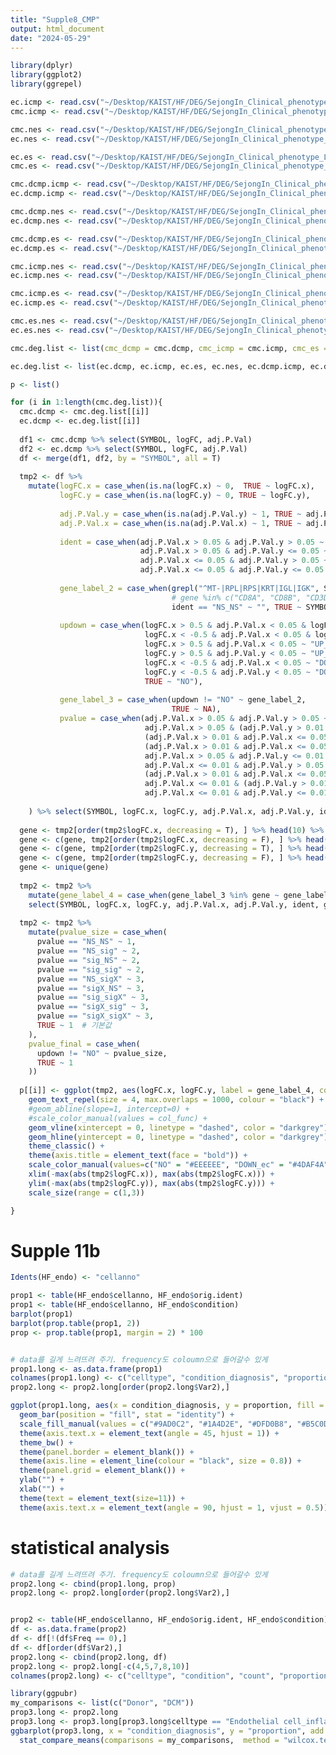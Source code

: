 ```yaml
---
title: "Supple8_CMP"
output: html_document
date: "2024-05-29"
---
```


```r
library(dplyr)
library(ggplot2)
library(ggrepel)

```

```r
ec.icmp <- read.csv("~/Desktop/KAIST/HF/DEG/SejongIn_Clinical_phenotype_LV_FullROI_N_cellselection_Y_Endothelial_cells_ROI_large_Vent_LV_DsSelect_ICMP__Control_Y_OL_N_RE_PID_Institute_Fixation.interval_KR_Y2023-06-22conditionICMP-conditionControl.csv")
cmc.icmp <- read.csv("~/Desktop/KAIST/HF/DEG/SejongIn_Clinical_phenotype_LV_FullROI_N_cellselection_Y_Cardiomyocytes_ROI_large_Vent_LV_DsSelect_ICMP__Control_Y_OL_pcaplot_outlier_RE_PID_Institute_Fixation.interval_KR_Y2023-06-23conditionICMP-conditionControl.csv")

cmc.nes <- read.csv("~/Desktop/KAIST/HF/DEG/SejongIn_Clinical_phenotype_LV_FullROI_N_cellselection_Y_Cardiomyocytes_ROI_large_Vent_LV_DsSelect_NES_HCMP__Control_Y_OL_pcaplot_outlier_RE_PID_Institute_Fixation.interval_KR_Y2023-06-22conditionNES_HCMP-conditionControl.csv")
ec.nes <- read.csv("~/Desktop/KAIST/HF/DEG/SejongIn_Clinical_phenotype_LV_FullROI_N_cellselection_Y_Endothelial_cells_ROI_large_Vent_LV_DsSelect_NES_HCMP__Control_Y_OL_pcaplot_outlier_RE_PID_Institute_Fixation.interval_KR_Y2023-06-22conditionNES_HCMP-conditionControl.csv")

ec.es <- read.csv("~/Desktop/KAIST/HF/DEG/SejongIn_Clinical_phenotype_LV_FullROI_N_cellselection_Y_Endothelial_cells_ROI_large_Vent_LV_DsSelect_ES_HCMP__Control_Y_OL_pcaplot_outlier_RE_PID_Institute_Fixation.interval_KR_Y2023-06-22conditionES_HCMP-conditionControl.csv")
cmc.es <- read.csv("~/Desktop/KAIST/HF/DEG/SejongIn_Clinical_phenotype_LV_FullROI_N_cellselection_Y_Cardiomyocytes_ROI_large_Vent_LV_DsSelect_ES_HCMP__Control_Y_OL_pcaplot_outlier_RE_PID_Institute_Fixation.interval_KR_Y2023-06-22conditionES_HCMP-conditionControl.csv")

cmc.dcmp.icmp <- read.csv("~/Desktop/KAIST/HF/DEG/SejongIn_Clinical_phenotype_LV_FullROI_N_cellselection_Y_Cardiomyocytes_ROI_large_Vent_LV_DsSelect_DCMP__ICMP_Y_OL_pcaplot_outlier_RE_PID_Fixation.interval_KR_Y2023-06-23conditionICMP-conditionDCMP.csv")
ec.dcmp.icmp <- read.csv("~/Desktop/KAIST/HF/DEG/SejongIn_Clinical_phenotype_LV_FullROI_N_cellselection_Y_Endothelial_cells_ROI_large_Vent_LV_DsSelect_DCMP__ICMP_Y_OL_pcaplot_outlier_RE_PID_Fixation.interval_KR_Y2023-06-23conditionICMP-conditionDCMP.csv")

cmc.dcmp.nes <- read.csv("~/Desktop/KAIST/HF/DEG/SejongIn_Clinical_phenotype_LV_FullROI_N_cellselection_Y_Cardiomyocytes_ROI_large_Vent_LV_DsSelect_DCMP__NES_HCMP_Y_OL_pcaplot_outlier_RE_PID_Fixation.interval_KR_Y2023-06-23conditionDCMP-conditionNES_HCMP.csv")
ec.dcmp.nes <- read.csv("~/Desktop/KAIST/HF/DEG/SejongIn_Clinical_phenotype_LV_FullROI_N_cellselection_Y_Endothelial_cells_ROI_large_Vent_LV_DsSelect_DCMP__NES_HCMP_Y_OL_pcaplot_outlier_RE_PID_Fixation.interval_KR_Y2023-06-23conditionDCMP-conditionNES_HCMP.csv")

cmc.dcmp.es <- read.csv("~/Desktop/KAIST/HF/DEG/SejongIn_Clinical_phenotype_LV_FullROI_N_cellselection_Y_Cardiomyocytes_ROI_large_Vent_LV_DsSelect_DCMP__ES_HCMP_Y_OL_pcaplot_outlier_RE_PID_Fixation.interval_KR_Y2023-06-23conditionES_HCMP-conditionDCMP.csv")
ec.dcmp.es <- read.csv("~/Desktop/KAIST/HF/DEG/SejongIn_Clinical_phenotype_LV_FullROI_N_cellselection_Y_Endothelial_cells_ROI_large_Vent_LV_DsSelect_DCMP__ES_HCMP_Y_OL_pcaplot_outlier_RE_PID_Fixation.interval_KR_Y2023-06-23conditionES_HCMP-conditionDCMP.csv")

cmc.icmp.nes <- read.csv("~/Desktop/KAIST/HF/DEG/SejongIn_Clinical_phenotype_LV_FullROI_N_cellselection_Y_Cardiomyocytes_ROI_large_Vent_LV_DsSelect_ICMP__NES_HCMP_Y_OL_N_RE_PID_Institute_Fixation.interval_KR_Y2023-06-23conditionICMP-conditionNES_HCMP.csv")
ec.icmp.nes <- read.csv("~/Desktop/KAIST/HF/DEG/SejongIn_Clinical_phenotype_LV_FullROI_N_cellselection_Y_Endothelial_cells_ROI_large_Vent_LV_DsSelect_ICMP__NES_HCMP_Y_OL_N_RE_PID_Fixation.interval_KR_Y2023-06-23conditionICMP-conditionNES_HCMP.csv")

cmc.icmp.es <- read.csv("~/Desktop/KAIST/HF/DEG/SejongIn_Clinical_phenotype_LV_FullROI_N_cellselection_Y_Cardiomyocytes_ROI_large_Vent_LV_DsSelect_ICMP__ES_HCMP_Y_OL_pcaplot_outlier_RE_PID_Institute_Fixation.interval_KR_Y2023-06-23conditionICMP-conditionES_HCMP.csv")
ec.icmp.es <- read.csv("~/Desktop/KAIST/HF/DEG/SejongIn_Clinical_phenotype_LV_FullROI_N_cellselection_Y_Endothelial_cells_ROI_large_Vent_LV_DsSelect_ICMP__ES_HCMP_Y_OL_pcaplot_outlier_RE_PID_Fixation.interval_KR_Y2023-06-23conditionICMP-conditionES_HCMP.csv")

cmc.es.nes <- read.csv("~/Desktop/KAIST/HF/DEG/SejongIn_Clinical_phenotype_LV_FullROI_N_cellselection_Y_Cardiomyocytes_ROI_large_Vent_LV_DsSelect_ES_HCMP__NES_HCMP_Y_OL_pcaplot_outlier_RE_PID_Fixation.interval_KR_Y2023-06-23conditionES_HCMP-conditionNES_HCMP.csv")
ec.es.nes <- read.csv("~/Desktop/KAIST/HF/DEG/SejongIn_Clinical_phenotype_LV_FullROI_N_cellselection_Y_Endothelial_cells_ROI_large_Vent_LV_DsSelect_ES_HCMP__NES_HCMP_Y_OL_pcaplot_outlier_RE_PID_Fixation.interval_KR_Y2023-06-23conditionES_HCMP-conditionNES_HCMP.csv")

cmc.deg.list <- list(cmc_dcmp = cmc.dcmp, cmc_icmp = cmc.icmp, cmc_es = cmc.es, cmc_nes = cmc.nes, cmc_dcmp_icmp = cmc.dcmp.icmp, cmc_dcmp_es = cmc.dcmp.es, cmc_dcmp_nes = cmc.dcmp.nes, cmc_icmp_es = cmc.icmp.es, cmc_icmp_nes = cmc.icmp.nes, cmc_es_nes = cmc.es.nes)

ec.deg.list <- list(ec.dcmp, ec.icmp, ec.es, ec.nes, ec.dcmp.icmp, ec.dcmp.es, ec.dcmp.nes, ec.icmp.es, ec.icmp.nes, ec.es.nes)
```

```r
p <- list()

for (i in 1:length(cmc.deg.list)){
  cmc.dcmp <- cmc.deg.list[[i]]
  ec.dcmp <- ec.deg.list[[i]]
  
  df1 <- cmc.dcmp %>% select(SYMBOL, logFC, adj.P.Val)
  df2 <- ec.dcmp %>% select(SYMBOL, logFC, adj.P.Val)
  df <- merge(df1, df2, by = "SYMBOL", all = T)
  
  tmp2 <- df %>% 
    mutate(logFC.x = case_when(is.na(logFC.x) ~ 0,  TRUE ~ logFC.x),
           logFC.y = case_when(is.na(logFC.y) ~ 0, TRUE ~ logFC.y),
           
           adj.P.Val.y = case_when(is.na(adj.P.Val.y) ~ 1, TRUE ~ adj.P.Val.y),
           adj.P.Val.x = case_when(is.na(adj.P.Val.x) ~ 1, TRUE ~ adj.P.Val.x),
           
           ident = case_when(adj.P.Val.x > 0.05 & adj.P.Val.y > 0.05 ~ "NS_NS",
                             adj.P.Val.x > 0.05 & adj.P.Val.y <= 0.05 ~ "NS_sig",
                             adj.P.Val.x <= 0.05 & adj.P.Val.y > 0.05 ~ "sig_NS",
                             adj.P.Val.x <= 0.05 & adj.P.Val.y <= 0.05 ~ "sig_sig"),
           
           gene_label_2 = case_when(grepl("^MT-|RPL|RPS|KRT|IGL|IGK", SYMBOL) ~ "",
                                    # gene %in% c("CD8A", "CD8B", "CD3D", "CD3E") ~ "",
                                    ident == "NS_NS" ~ "", TRUE ~ SYMBOL),
           
           updown = case_when(logFC.x > 0.5 & adj.P.Val.x < 0.05 & logFC.y > 0.5 & adj.P.Val.y < 0.05 ~ "UP_both",
                              logFC.x < -0.5 & adj.P.Val.x < 0.05 & logFC.y < -0.5 & adj.P.Val.y < 0.05 ~ "DOWN_both",
                              logFC.x > 0.5 & adj.P.Val.x < 0.05 ~ "UP_cmc",
                              logFC.y > 0.5 & adj.P.Val.y < 0.05 ~ "UP_ec", 
                              logFC.x < -0.5 & adj.P.Val.x < 0.05 ~ "DOWN_cmc",
                              logFC.y < -0.5 & adj.P.Val.y < 0.05 ~ "DOWN_ec",
                              TRUE ~ "NO"), 
           
           gene_label_3 = case_when(updown != "NO" ~ gene_label_2,
                                    TRUE ~ NA), 
           pvalue = case_when(adj.P.Val.x > 0.05 & adj.P.Val.y > 0.05 ~ "NS_NS",
                              adj.P.Val.x > 0.05 & (adj.P.Val.y > 0.01 & adj.P.Val.y <= 0.05) ~ "NS_sig",
                              (adj.P.Val.x > 0.01 & adj.P.Val.x <= 0.05) & adj.P.Val.y > 0.05 ~ "sig_NS",
                              (adj.P.Val.x > 0.01 & adj.P.Val.x <= 0.05) & (adj.P.Val.y > 0.01 & adj.P.Val.y <= 0.05) ~ "sig_sig",
                              adj.P.Val.x > 0.05 & adj.P.Val.y <= 0.01 ~ "NS_sigX",
                              adj.P.Val.x <= 0.01 & adj.P.Val.y > 0.05 ~ "sigX_NS",
                              (adj.P.Val.x > 0.01 & adj.P.Val.x <= 0.05) & adj.P.Val.y <= 0.01 ~ "sig_sigX",
                              adj.P.Val.x <= 0.01 & (adj.P.Val.y > 0.01 & adj.P.Val.y <= 0.05) ~ "sigX_sig",
                              adj.P.Val.x <= 0.01 & adj.P.Val.y <= 0.01 ~ "sigX_sigX")
           
    ) %>% select(SYMBOL, logFC.x, logFC.y, adj.P.Val.x, adj.P.Val.y, ident, gene_label_2, updown, gene_label_3, pvalue) #%>%  filter(!is.na(gene_label_3))
  
  gene <- tmp2[order(tmp2$logFC.x, decreasing = T), ] %>% head(10) %>% pull(gene_label_3)
  gene <- c(gene, tmp2[order(tmp2$logFC.x, decreasing = F), ] %>% head(10) %>% pull(gene_label_3))
  gene <- c(gene, tmp2[order(tmp2$logFC.y, decreasing = T), ] %>% head(10) %>% pull(gene_label_3))
  gene <- c(gene, tmp2[order(tmp2$logFC.y, decreasing = F), ] %>% head(10) %>% pull(gene_label_3))
  gene <- unique(gene)
  
  tmp2 <- tmp2 %>% 
    mutate(gene_label_4 = case_when(gene_label_3 %in% gene ~ gene_label_3, T ~ ""))%>% 
    select(SYMBOL, logFC.x, logFC.y, adj.P.Val.x, adj.P.Val.y, ident, gene_label_2, updown, gene_label_3, gene_label_4, pvalue)
  
  tmp2 <- tmp2 %>%
    mutate(pvalue_size = case_when(
      pvalue == "NS_NS" ~ 1,
      pvalue == "NS_sig" ~ 2,
      pvalue == "sig_NS" ~ 2,
      pvalue == "sig_sig" ~ 2,
      pvalue == "NS_sigX" ~ 3,
      pvalue == "sigX_NS" ~ 3,
      pvalue == "sig_sigX" ~ 3,
      pvalue == "sigX_sig" ~ 3,
      pvalue == "sigX_sigX" ~ 3,
      TRUE ~ 1  # 기본값
    ),
    pvalue_final = case_when(
      updown != "NO" ~ pvalue_size,
      TRUE ~ 1
    ))
  
  p[[i]] <- ggplot(tmp2, aes(logFC.x, logFC.y, label = gene_label_4, col = updown)) + geom_point(aes(size = pvalue_final)) +
    geom_text_repel(size = 4, max.overlaps = 1000, colour = "black") +
    #geom_abline(slope=1, intercept=0) +
    #scale_color_manual(values = col_func) +
    geom_vline(xintercept = 0, linetype = "dashed", color = "darkgrey") +
    geom_hline(yintercept = 0, linetype = "dashed", color = "darkgrey") +
    theme_classic() + 
    theme(axis.title = element_text(face = "bold")) +
    scale_color_manual(values=c("NO" = "#EEEEEE", "DOWN_ec" = "#4DAF4A", "UP_ec" = "#FF7F00", "DOWN_cmc" = "#377EB8", "UP_cmc" = "#E41A1C", "DOWN_both" = "#FFFF33", "UP_both" = "#984EA3")) +
    xlim(-max(abs(tmp2$logFC.x)), max(abs(tmp2$logFC.x))) + 
    ylim(-max(abs(tmp2$logFC.y)), max(abs(tmp2$logFC.y))) +
    scale_size(range = c(1,3))

}
```

# Supple 11b
```r
Idents(HF_endo) <- "cellanno"

prop1 <- table(HF_endo$cellanno, HF_endo$orig.ident)
prop1 <- table(HF_endo$cellanno, HF_endo$condition)
barplot(prop1)
barplot(prop.table(prop1, 2))
prop <- prop.table(prop1, margin = 2) * 100


# data를 길게 느려뜨려 주기. frequency도 coloumn으로 들어갈수 있게
prop1.long <- as.data.frame(prop1)
colnames(prop1.long) <- c("celltype", "condition_diagnosis", "proportion")
prop2.long <- prop2.long[order(prop2.long$Var2),]

ggplot(prop1.long, aes(x = condition_diagnosis, y = proportion, fill = celltype)) + 
  geom_bar(position = "fill", stat = "identity") + 
  scale_fill_manual(values = c("#9AD0C2", "#1A4D2E", "#DFD0B8", "#B5C0D0", "#98ABEE", "#201658", "#795458", "#C08B5C", "#FFC94A", "#EED3D9")) + 
  theme(axis.text.x = element_text(angle = 45, hjust = 1)) +
  theme_bw() +
  theme(panel.border = element_blank()) +
  theme(axis.line = element_line(colour = "black", size = 0.8)) +
  theme(panel.grid = element_blank()) +
  ylab("") +
  xlab("") +
  theme(text = element_text(size=11)) +
  theme(axis.text.x = element_text(angle = 90, hjust = 1, vjust = 0.5))
```

# statistical analysis
```r
# data를 길게 느려뜨려 주기. frequency도 coloumn으로 들어갈수 있게
prop2.long <- cbind(prop1.long, prop)
prop2.long <- prop2.long[order(prop2.long$Var2),]


prop2 <- table(HF_endo$cellanno, HF_endo$orig.ident, HF_endo$condition)
df <- as.data.frame(prop2)
df <- df[!(df$Freq == 0),]
df <- df[order(df$Var2),]
prop2.long <- cbind(prop2.long, df)
prop2.long <- prop2.long[-c(4,5,7,8,10)]
colnames(prop2.long) <- c("celltype", "condition", "count", "proportion", "condition_diagnosis")

library(ggpubr)
my_comparisons <- list(c("Donor", "DCM"))
prop3.long <- prop2.long
prop3.long <- prop3.long[prop3.long$celltype == "Endothelial cell_inflammation", ]
ggbarplot(prop3.long, x = "condition_diagnosis", y = "proportion", add = c("mean_se", "jitter")) +
  stat_compare_means(comparisons = my_comparisons,  method = "wilcox.test")
```

